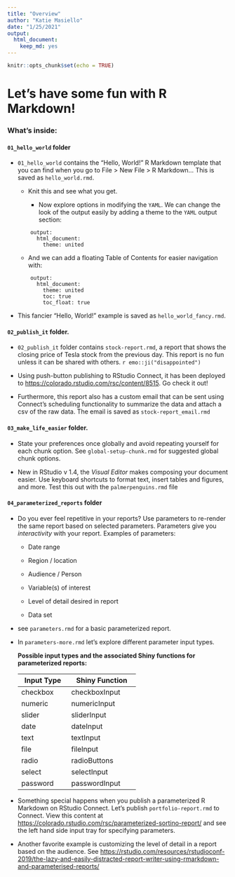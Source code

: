```yaml
---
title: "Overview"
author: "Katie Masiello"
date: "1/25/2021"
output: 
  html_document: 
    keep_md: yes
---
```


```r
knitr::opts_chunk$set(echo = TRUE)
```

# Let's have some fun with R Markdown!

### What's inside:

#### `01_hello_world` folder

-   `01_hello_world` contains the "Hello, World!" R Markdown template that you can find when you go to File \> New File \> R Markdown... This is saved as `hello_world.rmd`.

    -   Knit this and see what you get.

        -   Now explore options in modifying the `YAML`. We can change the look of the output easily by adding a theme to the `YAML` output section:

    <!-- -->

            output: 
              html_document: 
                theme: united

    -   And we can add a floating Table of Contents for easier navigation with:

    <!-- -->

            output: 
              html_document: 
                theme: united
                toc: true
                toc_float: true

-   This fancier "Hello, World!" example is saved as `hello_world_fancy.rmd`.

#### `02_publish_it` folder.

-   `02_publish_it` folder contains `stock-report.rmd`, a report that shows the closing price of Tesla stock from the previous day. This report is no fun unless it can be shared with others. `r emo::ji("disappointed")`

-   Using push-button publishing to RStudio Connect, it has been deployed to <https://colorado.rstudio.com/rsc/content/8515>. Go check it out!

-   Furthermore, this report also has a custom email that can be sent using Connect's scheduling functionality to summarize the data and attach a csv of the raw data. The email is saved as `stock-report_email.rmd`

#### `03_make_life_easier` folder.

-   State your preferences once globally and avoid repeating yourself for each chunk option. See `global-setup-chunk.rmd` for suggested global chunk options.

-   New in RStudio v 1.4, the *Visual Editor* makes composing your document easier. Use keyboard shortcuts to format text, insert tables and figures, and more. Test this out with the `palmerpenguins.rmd` file

#### `04_parameterized_reports` folder

-   Do you ever feel repetitive in your reports? Use parameters to re-render the same report based on selected parameters. Parameters give you *interactivity* with your report. Examples of parameters:

    -   Date range

    -   Region / location

    -   Audience / Person

    -   Variable(s) of interest

    -   Level of detail desired in report

    -   Data set

-   see `parameters.rmd` for a basic parameterized report.

-   In `parameters-more.rmd` let's explore different parameter input types.

    **Possible input types and the associated Shiny functions for parameterized reports:**

    +------------------+--------------------+
    | **Input Type**   | **Shiny Function** |
    +==================+====================+
    | checkbox         | checkboxInput      |
    +------------------+--------------------+
    | numeric          | numericInput       |
    +------------------+--------------------+
    | slider           | sliderInput        |
    +------------------+--------------------+
    | date             | dateInput          |
    +------------------+--------------------+
    | text             | textInput          |
    +------------------+--------------------+
    | file             | fileInput          |
    +------------------+--------------------+
    | radio            | radioButtons       |
    +------------------+--------------------+
    | select           | selectInput        |
    +------------------+--------------------+
    | password         | passwordInput      |
    +------------------+--------------------+

-   Something special happens when you publish a parameterized R Markdown on RStudio Connect. Let's publish `portfolio-report.rmd` to Connect. View this content at <https://colorado.rstudio.com/rsc/parameterized-sortino-report/> and see the left hand side input tray for specifying parameters.

-   Another favorite example is customizing the level of detail in a report based on the audience. See <https://rstudio.com/resources/rstudioconf-2019/the-lazy-and-easily-distracted-report-writer-using-rmarkdown-and-parameterised-reports/>

